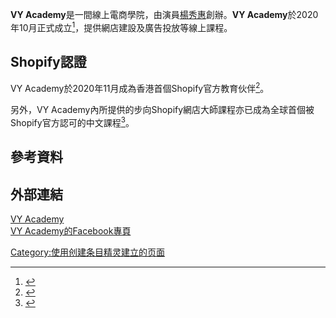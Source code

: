 '''VY Academy'''是一間線上電商學院，由演員[[楊秀惠|楊秀惠]]創辦。'''VY Academy'''於2020年10月正式成立<ref>{{Cite news|url=https://hk.on.cc/hk/bkn/cnt/entertainment/20201030/bkn-20201030171147539-1030_00862_001.html|title=任學院導師！楊秀惠自爆做生意曾被呃錢|work=《[[香港蘋果日報|香港蘋果日報]]》|date=2020年11月11日|accessdate=2020年11月12日|archive-date=2020年11月18日|archive-url=https://web.archive.org/web/20201118181553/https://hk.on.cc/hk/bkn/cnt/entertainment/20201030/bkn-20201030171147539-1030_00862_001.html}}</ref>，提供網店建設及廣告投放等線上課程。

== Shopify認證 ==

VY Academy於2020年11月成為香港首個Shopify官方教育伙伴<ref>{{Cite news|url=https://www.sinchew.com.my/content/content_2375456.html|title=杨秀惠升格当校长 · 带女儿坐私人飞机返港筹备电商学院|work=《[[星洲网|星洲网]]》|date=2020年11月12日|accessdate=2020年11月12日|archive-date=2020年11月18日|archive-url=https://web.archive.org/web/20201118181557/https://www.sinchew.com.my/content/content_2375456.html}}</ref>。

另外，VY Academy內所提供的步向Shopify網店大師課程亦已成為全球首個被Shopify官方認可的中文課程<ref>{{Cite news|url=https://ol.mingpao.com/ldy/showbiz/latest/20201111/1605108146974/%e6%a5%8a%e7%a7%80%e6%83%a0%e7%b7%9a%e4%b8%8a%e9%9b%bb%e5%95%86%e8%aa%b2%e7%a8%8b%e5%ad%b8%e9%99%a2%e7%8d%b2%e8%aa%8d%e5%8f%af-%e8%ae%9a%e5%9b%a1%e5%9b%a1%e5%b0%8fvy%e7%b5%a6%e9%bc%93%e5%8b%b5%e5%8b%95%e5%8a%9b|title=楊秀惠線上電商課程學院獲認可 讚囡囡小VY給鼓勵動力|work=《[[明報|明報]]》|date=2020年11月11日|accessdate=2020年11月12日|archive-date=2020年11月29日|archive-url=https://web.archive.org/web/20201129202136/https://ol.mingpao.com/ldy/showbiz/latest/20201111/1605108146974/%E6%A5%8A%E7%A7%80%E6%83%A0%E7%B7%9A%E4%B8%8A%E9%9B%BB%E5%95%86%E8%AA%B2%E7%A8%8B%E5%AD%B8%E9%99%A2%E7%8D%B2%E8%AA%8D%E5%8F%AF-%E8%AE%9A%E5%9B%A1%E5%9B%A1%E5%B0%8Fvy%E7%B5%A6%E9%BC%93%E5%8B%B5%E5%8B%95%E5%8A%9B}}</ref>。

== 參考資料 ==
{{Reflist}}

== 外部連結 ==

[https://vyacademy.online/ VY Academy] {{Wayback|url=https://vyacademy.online/ |date=20220513050411 }}<br/>
[https://www.facebook.com/vyacademy.online VY Academy的Facebook專頁] {{Wayback|url=https://www.facebook.com/vyacademy.online |date=20201130084437 }}<br/>

[[Category:使用创建条目精灵建立的页面|Category:使用创建条目精灵建立的页面]]
